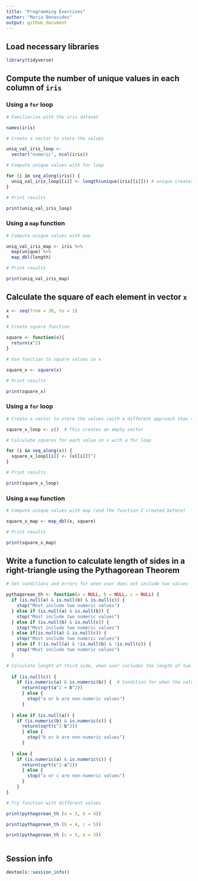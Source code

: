 ```yaml
---
title: "Programming Exercises"
author: "Maria Benavides"
output: github_document
---
```


## Load necessary libraries

```r
library(tidyverse)
```

## Compute the number of unique values in each column of `iris`

### Using a `for` loop

```r

# Familiarize with the iris dataset

names(iris)

# Create a vector to store the values 

uniq_val_iris_loop <- 
  vector("numeric", ncol(iris))

# Compute unique values with for loop

for (i in seq_along(iris)) {
  uniq_val_iris_loop[[i]] <- length(unique(iris[[i]])) # unique creates a list of the unique values
}

# Print results 

print(uniq_val_iris_loop)

```

### Using a `map` function

```r

# Compute unique values with map

uniq_val_iris_map <- iris %>%
  map(unique) %>%
  map_dbl(length)

# Print results 

print(uniq_val_iris_map)

```

## Calculate the square of each element in vector `x`

```r
x <- seq(from = 30, to = 1)
x

# Create square function

square <- function(x){
  return(x^2)
}

# Use function to square values in x 

square_x <- square(x)

# Print results 

print(square_x)

```

### Using a `for` loop

```r

# Create a vector to store the values (with a different approach than the previous exercise)

square_x_loop <- c()  # This creates an empty vector 

# Calculate squares for each value on x with a for loop

for (i in seq_along(x)) {
  square_x_loop[[i]] <- (x[[i]])^2
}

# Print results 

print(square_x_loop)


```

### Using a `map` function

```r

# Compute unique values with map (and the function I created before)

square_x_map <- map_dbl(x, square)

# Print results 

print(square_x_map)

```

## Write a function to calculate length of sides in a right-triangle using the Pythagorean Theorem

```r

# Set conditions and errors for when user does not include two values 

pythagorean_th <- function(a = NULL, b = NULL, c = NULL) {
  if (is.null(a) & is.null(b) & is.null(c)) {
    stop("Most include two numeric values")
  } else if (is.null(a) & is.null(b)) {
    stop("Most include two numeric values")
  } else if (is.null(b) & is.null(c)) {
    stop("Most include two numeric values")
  } else if(is.null(a) & is.null(c)) {
    stop("Most include two numeric values")
  } else if (!is.null(a) & !is.null(b) & !is.null(c)) {
    stop("Most include two numeric values")
  } 

# Calculate lenght of third side, when user includes the length of two sides 
  
  if (is.null(c)) {
    if (is.numeric(a) & is.numeric(b)) {  # Condition for when the values are not numeric 
      return(sqrt(a^2 + b^2)) 
      } else {
        stop("a or b are non-numeric values")
      } 
    
  } else if (is.null(a)) {
    if (is.numeric(b) & is.numeric(c)) {
      return(sqrt(c^2-b^2)) 
      } else {
        stop("b or b are non-numeric values")
      }
    
  } else {
    if (is.numeric(a) & is.numeric(c)) {
      return(sqrt(c^2-a^2)) 
      } else {
        stop("a or c are non-numeric values")
      }
    }
}

# Try function with different values 

print(pythagorean_th (a = 3, b = 4))

print(pythagorean_th (b = 4, c = 5))

print(pythagorean_th (c = 5, a = 3))



```

## Session info

```r
devtools::session_info()
```



